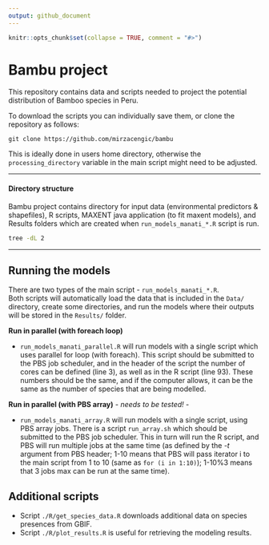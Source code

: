 ```yaml
---
output: github_document
---
```


<!-- README.md is generated from README.Rmd. Please edit that file -->

```r
knitr::opts_chunk$set(collapse = TRUE, comment = "#>")
```

# Bambu project  

This repository contains data and scripts needed to project the potential distribution of Bamboo species in Peru.

To download the scripts you can individually save them, or clone the repository as follows:  

```git
git clone https://github.com/mirzacengic/bambu
```

This is ideally done in users home directory, otherwise the `processing_directory` variable in the main script might need to be adjusted.  

---

#### Directory structure
Bambu project contains directory for input data (environmental predictors & shapefiles), R scripts, MAXENT java application (to fit maxent models), and Results folders which are created when `run_models_manati_*.R` script is run.  
```bash
tree -dL 2
```

---  

## Running the models  
There are two types of the main script - `run_models_manati_*.R`.  
Both scripts will automatically load the data that is included in the `Data/` directory, create some directories, and run the models where their outputs will be stored in the `Results/` folder.

**Run in parallel (with foreach loop)** 

- `run_models_manati_parallel.R` will run models with a single script which uses parallel for loop (with foreach). This script should be submitted to the PBS job scheduler, and in the header of the script the number of cores can be defined (line 3), as well as in the R script (line 93). These numbers should be the same, and if the computer allows, it can be the same as the number of species that are being modelled.  

**Run in parallel (with PBS array)** - *needs to be tested!* -

- `run_models_manati_array.R` will run models with a single script, using PBS array jobs. There is a script `run_array.sh` which should be submitted to the PBS job scheduler. This in turn will run the R script, and PBS will run multiple jobs at the same time (as defined by the *-t* argument from PBS header; 1-10 means that PBS will pass iterator i to the main script from 1 to 10 (same as `for (i in 1:10)`); 1-10%3 means that 3 jobs max can be run at the same time). 

## Additional scripts

- Script `./R/get_species_data.R` downloads additional data on species presences from GBIF.  
- Script `./R/plot_results.R` is useful for retrieving the modeling results.  